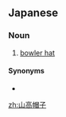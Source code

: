 ==Japanese==
{{ja-kanjitab|やま|たか|ぼう|し}}

===Noun===
{{ja-noun|やまたかぼうし}}

# [[bowler hat]]

====Synonyms====
* {{ja-r|山高帽|やまたかぼう}}

[[zh:山高帽子]]